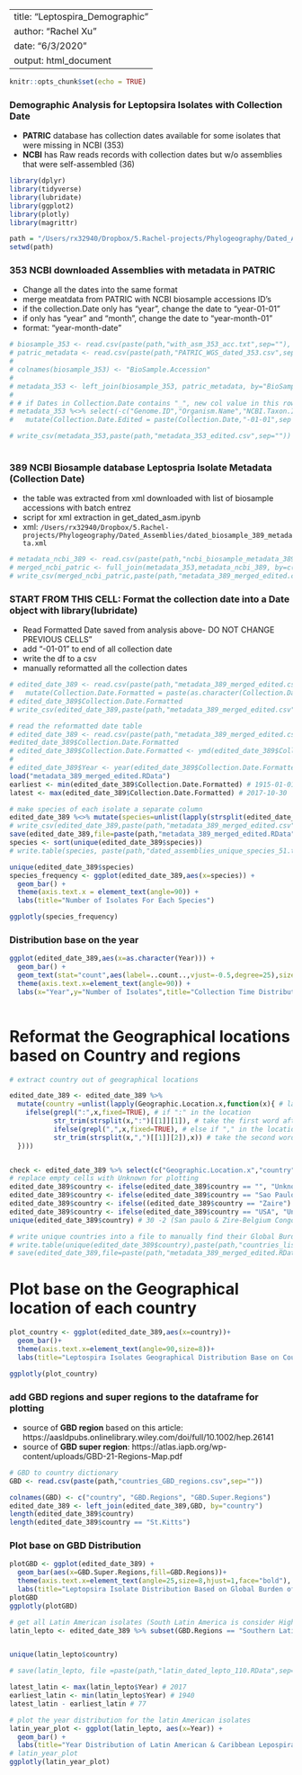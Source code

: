 
---
title: "Leptospira_Demographic"
author: "Rachel Xu"
date: "6/3/2020"
output: html_document
---

```{r setup, include=FALSE}
knitr::opts_chunk$set(echo = TRUE)
```

### Demographic Analysis for Leptopsira Isolates with Collection Date
   - **PATRIC** database has collection dates available for some isolates that were missing in NCBI (353)
   - **NCBI** has Raw reads records with collection dates but w/o assemblies that were self-assembled (36)
   
```{r}

library(dplyr)
library(tidyverse)
library(lubridate)
library(ggplot2)
library(plotly)
library(magrittr)

```

```{r}
path = "/Users/rx32940/Dropbox/5.Rachel-projects/Phylogeography/Dated_Assemblies/"
setwd(path)
```
### 353 NCBI downloaded Assemblies with metadata in PATRIC

- Change all the dates into the same format
- merge meatdata from PATRIC with NCBI biosample accessions ID's
- if the collection.Date only has "year", change the date to "year-01-01"
- if only has "year" and "month", change the date to "year-month-01"
- format: "year-month-date"

```{r}


# biosample_353 <- read.csv(paste(path,"with_asm_353_acc.txt",sep=""), header=FALSE, sep="\n")
# patric_metadata <- read.csv(paste(path,"PATRIC_WGS_dated_353.csv",sep=""), header = TRUE) 
# 
# colnames(biosample_353) <- "BioSample.Accession"
# 
# metadata_353 <- left_join(biosample_353, patric_metadata, by="BioSample.Accession")
# 
# # if Dates in Collection.Date contains "_", new col value in this row stays, elses add "-01-01"
# metadata_353 %<>% select(-c("Genome.ID","Organism.Name","NCBI.Taxon.ID","MLST","Isolation.Comments",'Sequencing.Platform','Assembly.Method','Isolation.Country','Additional.Metadata','Genome.Quality.Flags', 'Genome.Quality',"RefSeq.Accessions","Sequencing.Status","SRA.Accession","GenBank.Accessions","X")) %>%
#   mutate(Collection.Date.Edited = paste(Collection.Date,"-01-01",sep = ""))

# write_csv(metadata_353,paste(path,"metadata_353_edited.csv",sep="")) # manually change dates into the same format
  
```

### 389 NCBI Biosample database Leptospria Isolate Metadata (Collection Date)
- the table was extracted from xml downloaded with list of biosample accessions with batch entrez
- script for xml extraction in get_dated_asm.ipynb
- xml: `/Users/rx32940/Dropbox/5.Rachel-projects/Phylogeography/Dated_Assemblies/dated_biosample_389_metadata.xml`
```{r}

# metadata_ncbi_389 <- read.csv(paste(path,"ncbi_biosample_metadata_389.csv",sep="")) 
# merged_ncbi_patric <- full_join(metadata_353,metadata_ncbi_389, by=c("BioSample.Accession"))
# write_csv(merged_ncbi_patric,paste(path,"metadata_389_merged_edited.csv",sep="")) # manually change dates into the same format

```

### START FROM THIS CELL: Format the collection date into a Date object with library(lubridate)
* Read Formatted Date saved from analysis above- DO NOT CHANGE PREVIOUS CELLS"
- add "-01-01" to end of all collection date
- write the df to a csv
- manually reformatted all the collection dates
```{r}
# edited_date_389 <- read.csv(paste(path,"metadata_389_merged_edited.csv",sep="")) %>%
#   mutate(Collection.Date.Formatted = paste(as.character(Collection.Date.x),"-01-01",sep = "")) 
# edited_date_389$Collection.Date.Formatted
# write_csv(edited_date_389,paste(path,"metadata_389_merged_edited.csv",sep="")) # manually reformatted the dates

# read the reformatted date table
# edited_date_389 <- read.csv(paste(path,"metadata_389_merged_edited.csv",sep=""))
#edited_date_389$Collection.Date.Formatted
# edited_date_389$Collection.Date.Formatted <- ymd(edited_date_389$Collection.Date.Formatted)
# 
# edited_date_389$Year <- year(edited_date_389$Collection.Date.Formatted)
load("metadata_389_merged_edited.RData")
earliest <- min(edited_date_389$Collection.Date.Formatted) # 1915-01-01
latest <- max(edited_date_389$Collection.Date.Formatted) # 2017-10-30

# make species of each isolate a separate column
edited_date_389 %<>% mutate(species=unlist(lapply(strsplit(edited_date_389$Genome.Name.x, " "),function(item) {unlist(item)[2]})))
# write_csv(edited_date_389,paste(path,"metadata_389_merged_edited.csv",sep=""))
save(edited_date_389,file=paste(path,"metadata_389_merged_edited.RData",sep="")) # save in RData to keep the date format (excel keep chaning formats)
species <- sort(unique(edited_date_389$species))
# write.table(species, paste(path,"dated_assemblies_unique_species_51.txt",sep=""), sep="\n",quote = FALSE,row.names = FALSE,col.names = FALSE)

unique(edited_date_389$species)
species_frequency <- ggplot(edited_date_389,aes(x=species)) +
  geom_bar() + 
  theme(axis.text.x = element_text(angle=90)) +
  labs(title="Number of Isolates For Each Species")

ggplotly(species_frequency)
```
### Distribution base on the year
```{r}

ggplot(edited_date_389,aes(x=as.character(Year))) +
  geom_bar() +
  geom_text(stat="count",aes(label=..count..,vjust=-0.5,degree=25),size=3) +
  theme(axis.text.x=element_text(angle=90)) + 
  labs(x="Year",y="Number of Isolates",title="Collection Time Distribution of Leptospira Isolates")
 
```

# Reformat the Geographical locations based on Country and regions
```{r}
# extract country out of geographical locations

edited_date_389 <- edited_date_389 %>% 
  mutate(country =unlist(lapply(Geographic.Location.x,function(x){ # lapply the fct rowwise
    ifelse(grepl(":",x,fixed=TRUE), # if ":" in the location 
           str_trim(strsplit(x,":")[[1]][1]), # take the first word after split the sentence
           ifelse(grepl(",",x,fixed=TRUE), # else if "," in the location 
           str_trim(strsplit(x,",")[[1]][2]),x)) # take the second word
  })))


check <- edited_date_389 %>% select(c("Geographic.Location.x","country"))
# replace empty cells with Unknown for plotting
edited_date_389$country <- ifelse(edited_date_389$country == "", "Unknown", edited_date_389$country)
edited_date_389$country <- ifelse(edited_date_389$country == "Sao Paulo", "Brazil", edited_date_389$country)
edited_date_389$country <- ifelse((edited_date_389$country == "Zaire") | (edited_date_389$country == "Belgian Congo"), "Congo democratic", edited_date_389$country)
edited_date_389$country <- ifelse(edited_date_389$country == "USA", "United States", edited_date_389$country)
unique(edited_date_389$country) # 30 -2 (San paulo & Zire-Belgium Congo -> Congo Democratic)

# write unique countries into a file to manually find their Global Burden of Disease District
# write.table(unique(edited_date_389$country),paste(path,"countries_list_dated_30.txt",sep = ""),eol = "\n",row.names=FALSE,col.names=FALSE,quote = FALSE)
# save(edited_date_389,file=paste(path,"metadata_389_merged_edited.RData",sep=""))
```


# Plot base on the Geographical location of each country
```{r}
plot_country <- ggplot(edited_date_389,aes(x=country))+
  geom_bar()+
  theme(axis.text.x=element_text(angle=90,size=8))+
  labs(title="Leptospira Isolates Geographical Distribution Base on Countries", y="Number of Isolates")

ggplotly(plot_country)
```

### add GBD regions and super regions to the dataframe for plotting
- source of **GBD region** based on this article: https://aasldpubs.onlinelibrary.wiley.com/doi/full/10.1002/hep.26141
- source of **GBD super region**: https://atlas.iapb.org/wp-content/uploads/GBD-21-Regions-Map.pdf

```{r}
# GBD to country dictionary
GBD <- read.csv(paste(path,"countries_GBD_regions.csv",sep=""))

colnames(GBD) <- c("country", "GBD.Regions", "GBD.Super.Regions")
edited_date_389 <- left_join(edited_date_389,GBD, by="country")
length(edited_date_389$country)
length(edited_date_389$country == "St.Kitts")
```
### Plot base on GBD Distribution
```{r}
plotGBD <- ggplot(edited_date_389) +
  geom_bar(aes(x=GBD.Super.Regions,fill=GBD.Regions))+
  theme(axis.text.x=element_text(angle=25,size=8,hjust=1,face="bold"), legend.position = "left",legend.key.size =  unit(0.2,"line"),title=element_text(size=8))+
  labs(title="Leptopsira Isolate Distribution Based on Global Burden of Disease (GBD)",x="GBD Super Regions",y="Number of Leptospira Isolates")
plotGBD
ggplotly(plotGBD)

```

```{r}

# get all Latin American isolates (South Latin America is consider Highincome for Super Regions, not Caribbean because )
latin_lepto <- edited_date_389 %>% subset(GBD.Regions == "Southern Latin America" | GBD.Regions == "Tropical Latin America" | GBD.Regions == "Andean Latin America" |GBD.Regions == "Central Latin America" )


unique(latin_lepto$country)

# save(latin_lepto, file =paste(path,"latin_dated_lepto_110.RData",sep=""))

latest_latin <- max(latin_lepto$Year) # 2017
earliest_latin <- min(latin_lepto$Year) # 1940
latest_latin - earliest_latin # 77

# plot the year distribution for the latin American isolates
latin_year_plot <- ggplot(latin_lepto, aes(x=Year)) +
  geom_bar() +
  labs(title="Year Distribution of Latin American & Caribbean Lepospira Isolates", x= "Counts", "Year") 
# latin_year_plot
ggplotly(latin_year_plot)
  
```